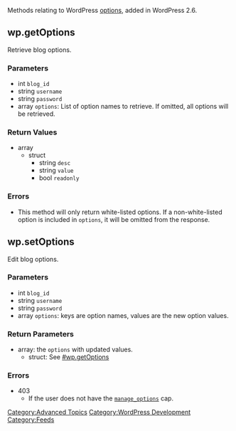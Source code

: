 Methods relating to WordPress [[Option_Reference|options]], added in WordPress 2.6.

== wp.getOptions ==

Retrieve blog options.

=== Parameters ===

* int <tt>blog_id</tt>
* string <tt>username</tt>
* string <tt>password</tt>
* array <tt>options</tt>: List of option names to retrieve. If omitted, all options will be retrieved.

=== Return Values ===

* array
** struct
*** string <tt>desc</tt>
*** string <tt>value</tt>
*** bool <tt>readonly</tt>

=== Errors ===

* This method will only return white-listed options. If a non-white-listed option is included in <tt>options</tt>, it will be omitted from the response.

== wp.setOptions ==

Edit blog options.

=== Parameters ===

* int <tt>blog_id</tt>
* string <tt>username</tt>
* string <tt>password</tt>
* array <tt>options</tt>: keys are option names, values are the new option values.

=== Return Parameters ===

* array: the <tt>options</tt> with updated values.
** struct: See [[#wp.getOptions]]

=== Errors ===

* 403
** If the user does not have the <tt>[[Roles_and_Capabilities#manage_options|manage_options]]</tt> cap.

[[Category:Advanced Topics]]
[[Category:WordPress Development]]
[[Category:Feeds]]
